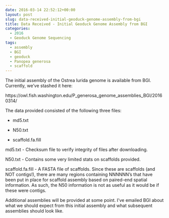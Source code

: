 ```yaml
---
date: 2016-03-14 22:52:12+00:00
layout: post
slug: data-received-initial-geoduck-genome-assembly-from-bgi
title: Data Received - Initial Geoduck Genome Assembly from BGI
categories:
  - 2016
  - Geoduck Genome Sequencing
tags:
  - assembly
  - BGI
  - geoduck
  - Panopea generosa
  - scaffold
---
```


The initial assembly of the Ostrea lurida genome is available from BGI. Currently, we've stashed it here:

https://owl.fish.washington.edu/P_generosa_genome_assemblies_BGI/20160314/

The data provided consisted of the following three files:




    
  * md5.txt

    
  * N50.txt

    
  * scaffold.fa.fill



md5.txt - Checksum file to verify integrity of files after downloading.

N50.txt - Contains some very limited stats on scaffolds provided.

scaffold.fa.fill - A FASTA file of scaffolds. Since these are scaffolds (and NOT contigs!), there are many regions containing NNNNNN's that have been put in place for scaffold assembly based on paired-end spatial information. As such, the N50 information is not as useful as it would be if these were contigs.

Additional assemblies will be provided at some point. I've emailed BGI about what we should expect from this initial assembly and what subsequent assemblies should look like.
